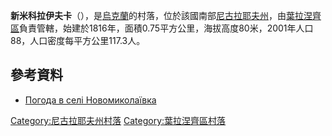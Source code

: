 {{coord|47|36|41|N|32|1|11|E|scale:100000|display=title}}

'''新米科拉伊夫卡'''（{{lang-uk|Новомиколаївка}}），是[[烏克蘭|烏克蘭]]的村落，位於該國南部[[尼古拉耶夫州|尼古拉耶夫州]]，由[[葉拉涅齊區|葉拉涅齊區]]負責管轄，始建於1816年，面積0.75平方公里，海拔高度80米，2001年人口88，人口密度每平方公里117.3人。

==參考資料==
* [http://weather.in.ua/ua/nikolaevskaja/17734 Погода в селі Новомиколаївка] {{Wayback|url=http://weather.in.ua/ua/nikolaevskaja/17734 |date=20160606121240 }}

[[Category:尼古拉耶夫州村落|Category:尼古拉耶夫州村落]]
[[Category:葉拉涅齊區村落|Category:葉拉涅齊區村落]]


{{Mykolaiv-geo-stub}}